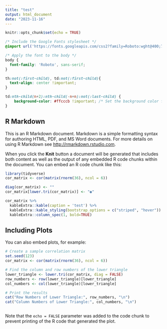 ```yaml
---
title: "test"
output: html_document
date: "2023-11-16"
---
```


```r
knitr::opts_chunk$set(echo = TRUE)
```



```css
/* Include the Google Fonts stylesheet */
@import url('https://fonts.googleapis.com/css2?family=Roboto:wght@400;700&display=swap');

/* Apply the font to the body */
body {
  font-family: 'Roboto', sans-serif;
}

th:not(:first-child), td:not(:first-child){
  text-align: center !important;
}

td:nth-child(n+2):nth-child(-n+n):not(:last-child) {
    background-color: #ffcccb !important; /* Set the background color for the lower triangle */
}

```


## R Markdown

This is an R Markdown document. Markdown is a simple formatting syntax for authoring HTML, PDF, and MS Word documents. For more details on using R Markdown see <http://rmarkdown.rstudio.com>.

When you click the **Knit** button a document will be generated that includes both content as well as the output of any embedded R code chunks within the document. You can embed an R code chunk like this:

```r
library(tidyverse)
cor_matrix <- cor(matrix(rnorm(36), ncol = 6))

diag(cor_matrix) <- ""
cor_matrix[lower.tri(cor_matrix)] <- "◉"

cor_matrix %>% 
  kableExtra::kable(caption = 'test') %>% 
  kableExtra::kable_styling(bootstrap_options = c("striped", "hover")) %>%
  kableExtra::column_spec(1, bold=TRUE) 

```

## Including Plots

You can also embed plots, for example:

```r


# Create a sample correlation matrix
set.seed(123)
cor_matrix <- cor(matrix(rnorm(36), ncol = 6))

# Find the column and row numbers of the lower triangle
lower_triangle <- lower.tri(cor_matrix, diag = FALSE)
row_numbers <- row(lower_triangle)[lower_triangle]
col_numbers <- col(lower_triangle)[lower_triangle]

# Print the results
cat("Row Numbers of Lower Triangle:", row_numbers, "\n")
cat("Column Numbers of Lower Triangle:", col_numbers, "\n")



```

Note that the `echo = FALSE` parameter was added to the code chunk to prevent printing of the R code that generated the plot.
